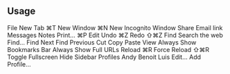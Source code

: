 
## Usage

<Showcase>
  <Showcase.Preview>
    <Menubar.Root>
      <Menubar.Menu>
        <Menubar.Trigger>File</Menubar.Trigger>
        <Menubar.Content>
          <Menubar.Item>
            New Tab <Menubar.Shortcut>⌘T</Menubar.Shortcut>
          </Menubar.Item>
          <Menubar.Item>
            New Window <Menubar.Shortcut>⌘N</Menubar.Shortcut>
          </Menubar.Item>
          <Menubar.Item disabled>New Incognito Window</Menubar.Item>
          <Menubar.Separator />
          <Menubar.Sub>
            <Menubar.SubTrigger>Share</Menubar.SubTrigger>
            <Menubar.SubContent>
              <Menubar.Item>Email link</Menubar.Item>
              <Menubar.Item>Messages</Menubar.Item>
              <Menubar.Item>Notes</Menubar.Item>
            </Menubar.SubContent>
          </Menubar.Sub>
          <Menubar.Separator />
          <Menubar.Item>
            Print... <Menubar.Shortcut>⌘P</Menubar.Shortcut>
          </Menubar.Item>
        </Menubar.Content>
      </Menubar.Menu>
      <Menubar.Menu>
        <Menubar.Trigger>Edit</Menubar.Trigger>
        <Menubar.Content>
          <Menubar.Item>
            Undo <Menubar.Shortcut>⌘Z</Menubar.Shortcut>
          </Menubar.Item>
          <Menubar.Item>
            Redo <Menubar.Shortcut>⇧⌘Z</Menubar.Shortcut>
          </Menubar.Item>
          <Menubar.Separator />
          <Menubar.Sub>
            <Menubar.SubTrigger>Find</Menubar.SubTrigger>
            <Menubar.SubContent>
              <Menubar.Item>Search the web</Menubar.Item>
              <Menubar.Separator />
              <Menubar.Item>Find...</Menubar.Item>
              <Menubar.Item>Find Next</Menubar.Item>
              <Menubar.Item>Find Previous</Menubar.Item>
            </Menubar.SubContent>
          </Menubar.Sub>
          <Menubar.Separator />
          <Menubar.Item>Cut</Menubar.Item>
          <Menubar.Item>Copy</Menubar.Item>
          <Menubar.Item>Paste</Menubar.Item>
        </Menubar.Content>
      </Menubar.Menu>
      <Menubar.Menu>
        <Menubar.Trigger>View</Menubar.Trigger>
        <Menubar.Content>
          <Menubar.CheckboxItem>Always Show Bookmarks Bar</Menubar.CheckboxItem>
          <Menubar.CheckboxItem checked>
            Always Show Full URLs
          </Menubar.CheckboxItem>
          <Menubar.Separator />
          <Menubar.Item inset>
            Reload <Menubar.Shortcut>⌘R</Menubar.Shortcut>
          </Menubar.Item>
          <Menubar.Item disabled inset>
            Force Reload <Menubar.Shortcut>⇧⌘R</Menubar.Shortcut>
          </Menubar.Item>
          <Menubar.Separator />
          <Menubar.Item inset>Toggle Fullscreen</Menubar.Item>
          <Menubar.Separator />
          <Menubar.Item inset>Hide Sidebar</Menubar.Item>
        </Menubar.Content>
      </Menubar.Menu>
      <Menubar.Menu>
        <Menubar.Trigger>Profiles</Menubar.Trigger>
        <Menubar.Content>
          <Menubar.RadioGroup value="benoit">
            <Menubar.RadioItem value="andy">Andy</Menubar.RadioItem>
            <Menubar.RadioItem value="benoit">Benoit</Menubar.RadioItem>
            <Menubar.RadioItem value="Luis">Luis</Menubar.RadioItem>
          </Menubar.RadioGroup>
          <Menubar.Separator />
          <Menubar.Item inset>Edit...</Menubar.Item>
          <Menubar.Separator />
          <Menubar.Item inset>Add Profile...</Menubar.Item>
        </Menubar.Content>
      </Menubar.Menu>
    </Menubar.Root>
  </Showcase.Preview>
</Showcase>
